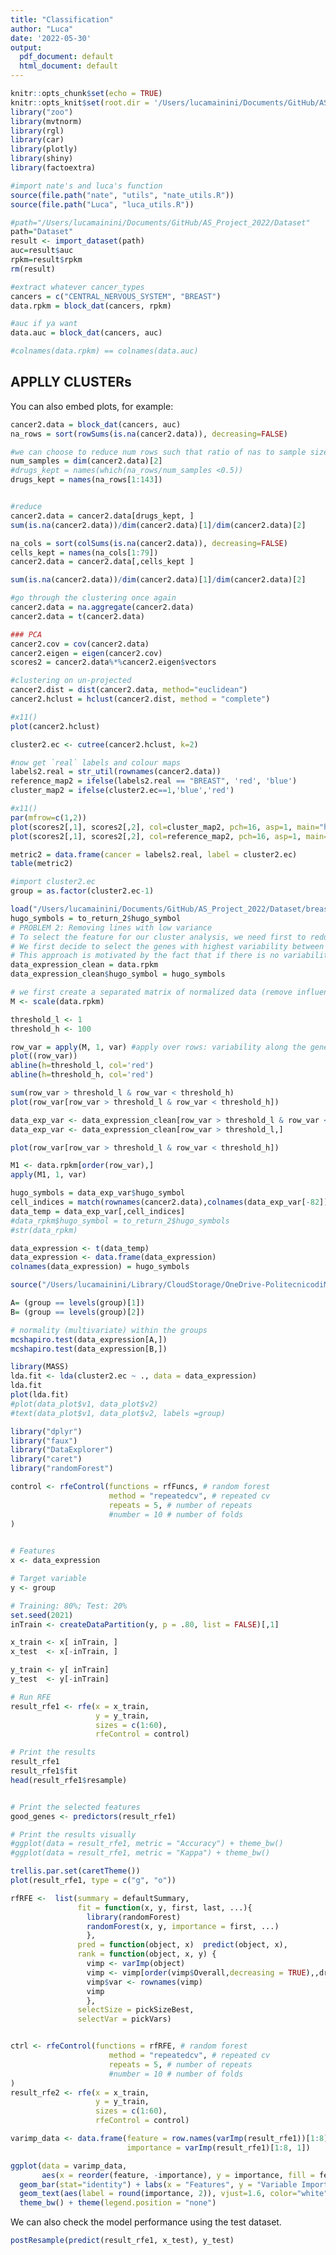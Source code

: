 ```yaml
---
title: "Classification"
author: "Luca"
date: '2022-05-30'
output:
  pdf_document: default
  html_document: default
---
```


```r
knitr::opts_chunk$set(echo = TRUE)
knitr::opts_knit$set(root.dir = '/Users/lucamainini/Documents/GitHub/AS_Project_2022')
library("zoo")
library(mvtnorm)
library(rgl)
library(car)
library(plotly)
library(shiny)
library(factoextra)
```

```r
#import nate's and luca's function
source(file.path("nate", "utils", "nate_utils.R"))
source(file.path("Luca", "luca_utils.R"))
```

```r
#path="/Users/lucamainini/Documents/GitHub/AS_Project_2022/Dataset"
path="Dataset"
result <- import_dataset(path)
auc=result$auc
rpkm=result$rpkm
rm(result)
```

```r
#extract whatever cancer_types
cancers = c("CENTRAL_NERVOUS_SYSTEM", "BREAST")
data.rpkm = block_dat(cancers, rpkm)

#auc if ya want 
data.auc = block_dat(cancers, auc)

#colnames(data.rpkm) == colnames(data.auc)
```

##  APPLLY CLUSTERs

You can also embed plots, for example:
```r
cancer2.data = block_dat(cancers, auc)
na_rows = sort(rowSums(is.na(cancer2.data)), decreasing=FALSE)

#we can choose to reduce num rows such that ratio of nas to sample size is larger than 50%
num_samples = dim(cancer2.data)[2]
#drugs_kept = names(which(na_rows/num_samples <0.5))
drugs_kept = names(na_rows[1:143])


#reduce 
cancer2.data = cancer2.data[drugs_kept, ]
sum(is.na(cancer2.data))/dim(cancer2.data)[1]/dim(cancer2.data)[2]

na_cols = sort(colSums(is.na(cancer2.data)), decreasing=FALSE)
cells_kept = names(na_cols[1:79])
cancer2.data = cancer2.data[,cells_kept ]

sum(is.na(cancer2.data))/dim(cancer2.data)[1]/dim(cancer2.data)[2]

#go through the clustering once again 
cancer2.data = na.aggregate(cancer2.data)
cancer2.data = t(cancer2.data)

### PCA
cancer2.cov = cov(cancer2.data)
cancer2.eigen = eigen(cancer2.cov)
scores2 = cancer2.data%*%cancer2.eigen$vectors

#clustering on un-projected
cancer2.dist = dist(cancer2.data, method="euclidean")
cancer2.hclust = hclust(cancer2.dist, method = "complete")

#x11()
plot(cancer2.hclust)

cluster2.ec <- cutree(cancer2.hclust, k=2) 

#now get `real` labels and colour maps
labels2.real = str_util(rownames(cancer2.data))
reference_map2 = ifelse(labels2.real == "BREAST", 'red', 'blue')
cluster_map2 = ifelse(cluster2.ec==1,'blue','red')

#x11()
par(mfrow=c(1,2))
plot(scores2[,1], scores2[,2], col=cluster_map2, pch=16, asp=1, main="hierarchical clustering", lwd=2)
plot(scores2[,1], scores2[,2], col=reference_map2, pch=16, asp=1, main="real labels", lwd=2)

metric2 = data.frame(cancer = labels2.real, label = cluster2.ec)
table(metric2)
```


```r
#import cluster2.ec
group = as.factor(cluster2.ec-1)
```


```r
load("/Users/lucamainini/Documents/GitHub/AS_Project_2022/Dataset/breast_data_RPKM.Rdata")
hugo_symbols = to_return_2$hugo_symbol
# PROBLEM 2: Removing lines with low variance
# To select the feature for our cluster analysis, we need first to reduce the number of genes considered.
# We first decide to select the genes with highest variability between the different cell lines
# This approach is motivated by the fact that if there is no variability between the different observations, cluster won't be possible
data_expression_clean = data.rpkm
data_expression_clean$hugo_symbol = hugo_symbols

# we first create a separated matrix of normalized data (remove influence of patient)
M <- scale(data.rpkm) 

threshold_l <- 1
threshold_h <- 100 

row_var = apply(M, 1, var) #apply over rows: variability along the genes
plot((row_var))
abline(h=threshold_l, col='red')
abline(h=threshold_h, col='red')

sum(row_var > threshold_l & row_var < threshold_h)
plot(row_var[row_var > threshold_l & row_var < threshold_h])

data_exp_var <- data_expression_clean[row_var > threshold_l & row_var < threshold_h,]
data_exp_var <- data_expression_clean[row_var > threshold_l,]

plot(row_var[row_var > threshold_l & row_var < threshold_h])

M1 <- data.rpkm[order(row_var),]
apply(M1, 1, var)
```

```r
hugo_symbols = data_exp_var$hugo_symbol
cell_indices = match(rownames(cancer2.data),colnames(data_exp_var[-82]))
data_temp = data_exp_var[,cell_indices]
#data_rpkm$hugo_symbol = to_return_2$hugo_symbols
#str(data_rpkm)
```

```r
data_expression <- t(data_temp)
data_expression <- data.frame(data_expression)
colnames(data_expression) = hugo_symbols
```


```r
source("/Users/lucamainini/Library/CloudStorage/OneDrive-PolitecnicodiMilano/Applied Statistics/Notebook EX/functions.R") ##for mcshapiro.test

A= (group == levels(group)[1])
B= (group == levels(group)[2])

# normality (multivariate) within the groups
mcshapiro.test(data_expression[A,])
mcshapiro.test(data_expression[B,])

```

```r
library(MASS)
lda.fit <- lda(cluster2.ec ~ ., data = data_expression)
lda.fit
plot(lda.fit)
#plot(data_plot$v1, data_plot$v2)
#text(data_plot$v1, data_plot$v2, labels =group)
```

```r
library("dplyr")
library("faux")
library("DataExplorer")
library("caret")
library("randomForest")
```

```r
control <- rfeControl(functions = rfFuncs, # random forest
                      method = "repeatedcv", # repeated cv
                      repeats = 5, # number of repeats
                      #number = 10 # number of folds
)
                      
```

```r

# Features
x <- data_expression 

# Target variable
y <- group

# Training: 80%; Test: 20%
set.seed(2021)
inTrain <- createDataPartition(y, p = .80, list = FALSE)[,1]

x_train <- x[ inTrain, ]
x_test  <- x[-inTrain, ]

y_train <- y[ inTrain]
y_test  <- y[-inTrain]
```

```r
# Run RFE
result_rfe1 <- rfe(x = x_train, 
                   y = y_train, 
                   sizes = c(1:60),
                   rfeControl = control)

# Print the results
result_rfe1
result_rfe1$fit
head(result_rfe1$resample)


# Print the selected features
good_genes <- predictors(result_rfe1)

# Print the results visually
#ggplot(data = result_rfe1, metric = "Accuracy") + theme_bw()
#ggplot(data = result_rfe1, metric = "Kappa") + theme_bw()
```

```r
trellis.par.set(caretTheme())
plot(result_rfe1, type = c("g", "o"))
```
```r
rfRFE <-  list(summary = defaultSummary,
               fit = function(x, y, first, last, ...){
                 library(randomForest)
                 randomForest(x, y, importance = first, ...)
                 },
               pred = function(object, x)  predict(object, x),
               rank = function(object, x, y) {
                 vimp <- varImp(object)
                 vimp <- vimp[order(vimp$Overall,decreasing = TRUE),,drop = FALSE]
                 vimp$var <- rownames(vimp)                  
                 vimp
                 },
               selectSize = pickSizeBest,
               selectVar = pickVars)


ctrl <- rfeControl(functions = rfRFE, # random forest
                      method = "repeatedcv", # repeated cv
                      repeats = 5, # number of repeats
                      #number = 10 # number of folds
)
result_rfe2 <- rfe(x = x_train, 
                   y = y_train, 
                   sizes = c(1:60),
                   rfeControl = control)
```


```r
varimp_data <- data.frame(feature = row.names(varImp(result_rfe1))[1:8],
                          importance = varImp(result_rfe1)[1:8, 1])

ggplot(data = varimp_data, 
       aes(x = reorder(feature, -importance), y = importance, fill = feature)) +
  geom_bar(stat="identity") + labs(x = "Features", y = "Variable Importance") + 
  geom_text(aes(label = round(importance, 2)), vjust=1.6, color="white", size=4) + 
  theme_bw() + theme(legend.position = "none")
```

We can also check the model performance using the test dataset. 

```r
postResample(predict(result_rfe1, x_test), y_test)
```

